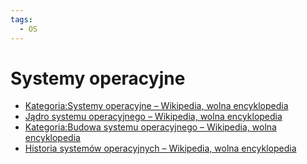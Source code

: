 ```yaml
---
tags:
  - OS
---
```


# Systemy operacyjne

- [Kategoria:Systemy operacyjne – Wikipedia, wolna encyklopedia](https://pl.wikipedia.org/wiki/Kategoria:Systemy_operacyjne)
- [Jądro systemu operacyjnego – Wikipedia, wolna encyklopedia](https://pl.wikipedia.org/wiki/J%C4%85dro_systemu_operacyjnego)
- [Kategoria:Budowa systemu operacyjnego – Wikipedia, wolna encyklopedia](https://pl.wikipedia.org/wiki/Kategoria:Budowa_systemu_operacyjnego)
- [Historia systemów operacyjnych – Wikipedia, wolna encyklopedia](https://pl.wikipedia.org/wiki/Historia_system%C3%B3w_operacyjnych)

